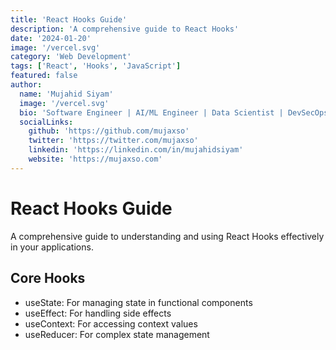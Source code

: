 ```yaml
---
title: 'React Hooks Guide'
description: 'A comprehensive guide to React Hooks'
date: '2024-01-20'
image: '/vercel.svg'
category: 'Web Development'
tags: ['React', 'Hooks', 'JavaScript']
featured: false
author:
  name: 'Mujahid Siyam'
  image: '/vercel.svg'
  bio: 'Software Engineer | AI/ML Engineer | Data Scientist | DevSecOps'
  socialLinks:
    github: 'https://github.com/mujaxso'
    twitter: 'https://twitter.com/mujaxso'
    linkedin: 'https://linkedin.com/in/mujahidsiyam'
    website: 'https://mujaxso.com'
---
```


# React Hooks Guide

A comprehensive guide to understanding and using React Hooks effectively in your applications.

## Core Hooks

- useState: For managing state in functional components
- useEffect: For handling side effects
- useContext: For accessing context values
- useReducer: For complex state management
